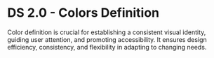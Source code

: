 
# DS 2.0 - Colors Definition

Color definition is crucial for establishing a consistent visual identity, guiding user attention, and promoting accessibility. It ensures design efficiency, consistency, and flexibility in adapting to changing needs.

<ColorPalette>
  <ColorItem
    title="Primary"
    subtitle="primary"
    colors={{ 
      'Ultradark': 'hsl(225, 100%, 20%)',
      'Dark': 'hsl(221, 100%, 25%)',
      'Primary': 'hsl(221, 100%, 31%)',
      'Light': 'hsl(218, 100%, 53%)',
      'Ultralight': 'hsl(221, 100%, 92%)',
      'Faded': 'hsl(218, 100%, 81%)',
     }}
  />
  <ColorItem 
    title="Secondary" 
    subtitle="secondary"
    colors={{
      'Secondary': 'hsl(196, 100%, 44%)',
      'Faded': 'hsl(196, 78%, 72%)',
    }} 
  />
  <ColorItem 
    title="Tertiary"
    subtitle="tertiary"
    colors={{ Tertiary: 'hsl(26, 34%, 72%)' }} 
  />
  <ColorItem
    title="Alternative"
    subtitle="alternative"
    colors={{
      'Pardo': 'hsl(35, 28%, 41%)',
      'Gold': 'hsl(25, 34%, 51%)',
      'Darkorange': 'hsl(18, 53%, 45%)',
      'Lightorange': 'hsl(42, 66%, 66%)',
      'Prefermember Blue': 'hsl(212, 81%, 14%)',
    }}
  />
  <ColorItem
    title="Background"
    subtitle="background"
    colors={{
      'Lightblue': 'hsl(218, 100%, 97%)',
      'Paper': 'hsl(0, 0%, 99%)',
    }}
  />
  <ColorItem
    title="System"
    subtitle="system"
    colors={{
      'Success': 'hsl(147, 83%, 27%)',
      'Warning': 'hsl(44, 100%, 59%)',
      'Error': 'hsl(360, 70%, 49%)',
      'Success Faded': 'hsl(146, 31%, 85%)',
      'Warning Faded': 'hsl(44, 100%, 92%)',
      'Error Faded': 'hsl(0, 100%, 97%)',
    }}
  />
  <ColorItem
    title="Greyscale"
    subtitle="grey"
    colors={{
      '800': 'hsl(0, 0%, 7%)',
      '700': 'hsl(0, 0%, 40%)',
      '600': 'hsl(0, 0%, 40%)',
      '500': 'hsl(0, 0%, 60%)',
      '400': 'hsl(240, 1%, 67%)',
      '300': 'hsl(40, 4%, 85%)',
      '200': 'hsl(40, 4%, 85%)',
      '100': 'hsl(60, 3%, 94%)',
      '75': 'hsl(60, 8%, 97%)',
      '50': 'hsl(60, 8%, 97%)',
    }}
  />
  <ColorItem
    title="Common"
    subtitle="common"
    colors={{
      Black: 'hsl(0, 0%, 0%)',
      White: 'hsl(0, 0%, 100%)',
    }}
  />
  <ColorItem
    title="ConnectMiles Status"
    subtitle="status"
    colors={{
      'Member': 'hsl(221, 100%, 31%)',
      'Silver': 'hsl(219, 88%, 20%)',
      'Gold': 'hsl(36, 32%, 42%)',
      'Platinum': 'hsl(0, 0%, 40%)',
      'Presidential': 'hsl(0, 0%, 7%)',
    }}
  />
</ColorPalette>